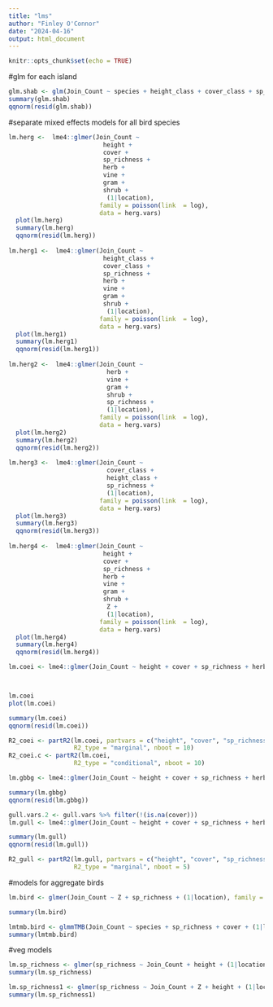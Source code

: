 ```yaml
---
title: "lms"
author: "Finley O'Connor"
date: "2024-04-16"
output: html_document
---
```


```r
knitr::opts_chunk$set(echo = TRUE)
```

#glm for each island
```r
glm.shab <- glm(Join_Count ~ species + height_class + cover_class + sp_richness + herb + vine + gram + shrub, family = poisson(link = log), data = shab.vars)
summary(glm.shab)
qqnorm(resid(glm.shab))
```

#separate mixed effects models for all bird species
```r

lm.herg <-  lme4::glmer(Join_Count ~ 
                          height + 
                          cover + 
                          sp_richness + 
                          herb +
                          vine +
                          gram +
                          shrub +
                           (1|location), 
                         family = poisson(link  = log), 
                         data = herg.vars)
  plot(lm.herg)
  summary(lm.herg)
  qqnorm(resid(lm.herg))
  
lm.herg1 <-  lme4::glmer(Join_Count ~ 
                          height_class + 
                          cover_class + 
                          sp_richness + 
                          herb +
                          vine +
                          gram +
                          shrub +
                           (1|location), 
                         family = poisson(link  = log), 
                         data = herg.vars)
  plot(lm.herg1)
  summary(lm.herg1)
  qqnorm(resid(lm.herg1))
  
lm.herg2 <-  lme4::glmer(Join_Count ~ 
                           herb +
                           vine +
                           gram +
                           shrub +
                           sp_richness + 
                           (1|location), 
                         family = poisson(link  = log), 
                         data = herg.vars)
  plot(lm.herg2)
  summary(lm.herg2)
  qqnorm(resid(lm.herg2))
  
lm.herg3 <-  lme4::glmer(Join_Count ~ 
                           cover_class +
                           height_class +
                           sp_richness + 
                           (1|location), 
                         family = poisson(link  = log), 
                         data = herg.vars)
  plot(lm.herg3)
  summary(lm.herg3)
  qqnorm(resid(lm.herg3))
  
lm.herg4 <-  lme4::glmer(Join_Count ~ 
                          height + 
                          cover + 
                          sp_richness + 
                          herb +
                          vine +
                          gram +
                          shrub +
                           Z +
                           (1|location), 
                         family = poisson(link  = log), 
                         data = herg.vars)
  plot(lm.herg4)
  summary(lm.herg4)
  qqnorm(resid(lm.herg4))  

```

```r
lm.coei <- lme4::glmer(Join_Count ~ height + cover + sp_richness + herb + vine + gram + shrub + (1|location), family = poisson (link = log), data = coei.vars)



lm.coei
plot(lm.coei)

summary(lm.coei)
qqnorm(resid(lm.coei))
```

```r
R2_coei <- partR2(lm.coei, partvars = c("height", "cover", "sp_richness", "herb", "vine", "gram", "shrub"), 
                  R2_type = "marginal", nboot = 10)
R2_coei.c <- partR2(lm.coei, 
                  R2_type = "conditional", nboot = 10)
```

```r
lm.gbbg <- lme4::glmer(Join_Count ~ height + cover + sp_richness + herb + vine + gram + shrub + (1|location), family = poisson (link = log), data = gbbg.vars)

summary(lm.gbbg)
qqnorm(resid(lm.gbbg))
```

```r
gull.vars.2 <- gull.vars %>% filter(!(is.na(cover)))
lm.gull <- lme4::glmer(Join_Count ~ height + cover + sp_richness + herb + vine + gram + shrub + (1|location), family = poisson (link = log), data = gull.vars.2)

summary(lm.gull)
qqnorm(resid(lm.gull))
```

```r

R2_gull <- partR2(lm.gull, partvars = c("height", "cover", "sp_richness", "herb", "vine", "gram", "shrub"), 
                  R2_type = "marginal", nboot = 5)
```

#models for aggregate birds
```r
lm.bird <- glmer(Join_Count ~ Z + sp_richness + (1|location), family = poisson(link = log), data = bird.vars)

summary(lm.bird)
```

```r
lmtmb.bird <- glmmTMB(Join_Count ~ species + sp_richness + cover + (1|location), data = bird.vars, family = compois(link = "log"), ziformula = ~., )
summary(lmtmb.bird)
```

#veg models
```r
lm.sp_richness <- glmer(sp_richness ~ Join_Count + height + (1|location), family = poisson(link = log),data = coei.vars)
summary(lm.sp_richness)

lm.sp_richness1 <- glmer(sp_richness ~ Join_Count + Z + height + (1|location), family = poisson(link = log),data = bird.vars)
summary(lm.sp_richness1)
```

```r

```

